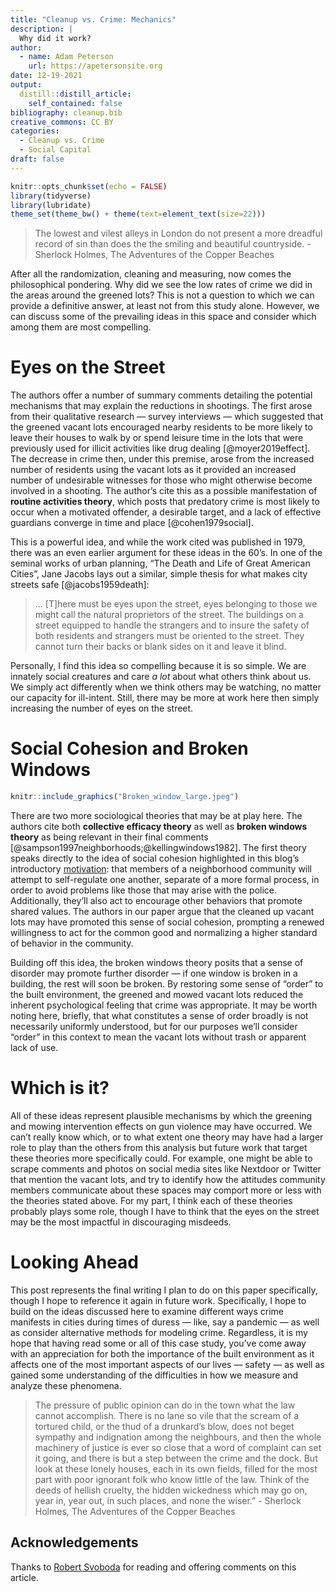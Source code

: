 ```yaml
---
title: "Cleanup vs. Crime: Mechanics"
description: |
  Why did it work?
author:
  - name: Adam Peterson
    url: https://apetersonsite.org
date: 12-19-2021
output:
  distill::distill_article:
    self_contained: false
bibliography: cleanup.bib
creative_commons: CC BY
categories:
  - Cleanup vs. Crime
  - Social Capital
draft: false 
---
```



```r
knitr::opts_chunk$set(echo = FALSE)
library(tidyverse)
library(lubridate)
theme_set(theme_bw() + theme(text=element_text(size=22)))
```

> The lowest and vilest alleys in London do not present a more dreadful record 
> of sin than does the the smiling and beautiful countryside. - Sherlock Holmes, 
> The Adventures of the Copper Beaches

After all the randomization, cleaning and measuring, now comes the philosophical
pondering. Why did we see the low rates of crime we did in the areas around
the greened lots? This is not a question to which we can provide a definitive 
answer, at least not from this study alone. However, we can discuss 
some of the prevailing ideas in this space and consider which among them 
are most compelling.


# Eyes on the Street


The authors offer a number of summary comments detailing the potential 
mechanisms that may explain the reductions in shootings. The first arose 
from their qualitative research --- survey interviews --- which suggested 
that the greened vacant lots encouraged nearby residents to be more likely to 
leave their houses to walk by or spend leisure time in the lots that were 
previously used for illicit activities like drug dealing [@moyer2019effect].  
The decrease in crime then, under this premise, arose from the increased number 
of residents using the vacant lots as it provided an increased number of 
undesirable witnesses for those who might otherwise become involved in a 
shooting. The author's cite this as a possible manifestation of 
**routine activities theory**, which posts that predatory crime is 
most likely to occur when a motivated offender, a desirable target, and a lack 
of effective guardians converge in time and place [@cohen1979social].


This is a powerful idea, and while the work cited was 
published in 1979, there was an even earlier argument for these ideas in the 
60's. In one of the seminal works of urban planning, "The Death and Life of 
Great American Cities", Jane Jacobs lays out a similar, simple thesis 
for what makes city streets safe [@jacobs1959death]:

> ... [T]here must be eyes upon the street, eyes belonging to those we might 
> call the natural proprietors of the street. The buildings on a street equipped 
> to handle the strangers and to insure the safety of both residents and 
> strangers must be oriented to the street. They cannot turn their backs or 
> blank sides on it and leave it blind.

Personally, I find this idea so compelling because it is so simple. We are 
innately social creatures and care *a lot* about what others think about us.
We simply act differently when we think others may be watching, 
no matter our capacity for ill-intent. Still, there may be more at work here 
then simply increasing the number of eyes on the street.

# Social Cohesion and Broken Windows

```r
knitr::include_graphics("Broken_window_large.jpeg")
```

There are two more sociological theories that may be at play here. The authors 
cite both **collective efficacy theory** as well as **broken windows theory** 
as being relevant in their final comments 
[@sampson1997neighborhoods;@kellingwindows1982]. 
The first theory speaks directly to the idea of social cohesion highlighted 
in this blog's introductory 
[motivation](https://xstreetvalidated.com/posts/motivation/): that members of a
neighborhood community will attempt to self-regulate one another, separate of a 
more formal process, in order to avoid problems like those that may arise with the 
police. Additionally, they'll also act to encourage other behaviors that promote
shared values. The authors in our paper argue that the cleaned up vacant lots 
may have promoted this sense of social cohesion, prompting a renewed willingness
to act for the common good and normalizing a higher standard of behavior in the 
community. 

Building off this idea, the broken windows theory posits that 
a sense of disorder may promote further disorder --- if one 
window is broken in a building, the rest will soon be broken. By restoring 
some sense of "order" to the built environment, 
the greened and mowed vacant lots reduced the inherent psychological feeling
that crime was appropriate. It may be worth noting here, briefly, that 
what constitutes a sense of order broadly is not necessarily uniformly 
understood, but for our purposes we'll consider "order" in this context to 
mean the vacant lots without trash or apparent lack of use.

# Which is it?

All of these ideas represent plausible mechanisms by which the 
greening and mowing intervention effects on gun violence may have occurred. 
We can't really know which, or to what extent one theory may have had a larger 
role to play than the others from this analysis but future work 
that target these theories more specifically could. 
For example, one might be able to scrape comments and photos on social media 
sites like Nextdoor or Twitter that mention the vacant lots, and try to 
identify how the attitudes community members communicate about these spaces 
may comport more or less with the theories stated above. For my part, 
I think each of these theories probably plays some role, though I have to think
that the eyes on the street may be the most impactful in discouraging misdeeds.

# Looking Ahead

This post represents the final writing I plan to do on this paper specifically, 
though I hope to reference it again in future work. Specifically, I hope to
build on the ideas discussed here to examine different ways crime manifests 
in cities during times of duress --- like, say a pandemic --- as well as consider 
alternative methods for modeling crime. Regardless, it is my hope that 
having read some or all of this case study, you've come away with an 
appreciation for both the importance of the built environment as it affects one 
of the most important aspects of our lives --- safety --- as well as gained 
some understanding of the difficulties in how we measure and analyze these 
phenomena.


> The pressure of public opinion can do in the town what the law 
> cannot accomplish.
> There is no lane so vile that the scream of a tortured child, or the thud of 
> a drunkard's blow, does not beget sympathy and indignation among the 
> neighbours, and then the whole machinery of justice is ever so close that a 
> word of complaint can set it going, and there is but a step between the 
> crime and the dock. But look at these lonely houses, each in its own fields, 
> filled for the most part with poor ignorant folk who know little of the law. 
> Think of the deeds of hellish cruelty, the hidden wickedness which may go on, 
> year in, year out, in such places, and none the wiser." - Sherlock Holmes,
> The Adventures of the Copper Beaches

## Acknowledgements {.appendix}

Thanks to [Robert Svoboda](https://www.linkedin.com/in/rcsvoboda/) for reading 
and offering comments on this article.